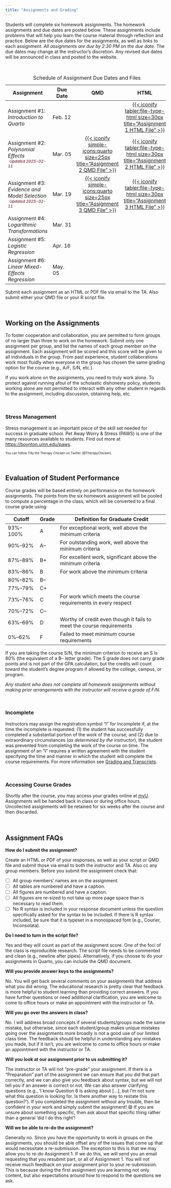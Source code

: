 ```yaml
---
title: "Assignments and Grading"
---
```



Students will complete six homework assignments. The homework assignments and due dates are posted below. These assignments include problems that will help you learn the course material through reflection and practice. Below are the due dates for the assignments, as well as links to each assignment. *All assignments are due by 2:30 PM on the due date.* The due dates may change at the instructor's discretion. Any revised due dates will be announced in class and posted to the website. 

<br />

<!-- <span style="margin-left:5px; color:#5b0013;font-size:12px;">*[The due date for this assignment is flexible]*</span> -->


<table class="table">
<caption>Schedule of Assignment Due Dates and Files</caption>
<thead>
<tr>
<th style="width:60%;" id="assignment">Assignment</th>
<th style="width:20%;" id="date">Due Date</th>
<th style="width:10%;text-align:center" id="qmd">QMD</th>
<th style="width:10%;text-align:center" id="html">HTML</th>
</tr>
</thead>

<tbody>

<tr>
<td headers="assignment">Assignment \#1: *Introduction to Quarto*</td>
<td headers="date">Feb. 12</td>
<td align="center" style="vertical-align:middle;" headers="qmd"></td>
<td align="center" style="vertical-align:middle;" headers="html">
  [{{< iconify tabler:file-type-html size=30px title="Assignment 1 HTML File" >}}](assignments/assignment-01-introduction-to-quarto.html)
</td>
</tr>


<tr>
<td headers="assignment">Assignment \#2: *Polynomial Effects*<br /><span style="margin-left:5px; color:#5b0013;font-size:12px;">*Updated 2025-02-11*</span></td>
<td headers="date">Mar. 05</td>
<td align="center" style="vertical-align:middle;" headers="qmd">
  [{{< iconify simple-icons:quarto size=25px title="Assignment 2 QMD File" >}}](https://raw.githubusercontent.com/zief0002/fluffy-ants/main/assignments/assignment-02-polynomial-effects.qmd)
</td>
<td align="center" style="vertical-align:middle;" headers="html">
  [{{< iconify tabler:file-type-html size=30px title="Assignment 2 HTML File" >}}](assignments/assignment-02-polynomial-effects.html)
</td>
</tr>


<tr>
<td headers="assignment">Assignment \#3: *Evidence and Model Selection*<br /><span style="margin-left:5px; color:#5b0013;font-size:12px;">*Updated 2025-02-11*</span></td>
<td headers="date">Mar. 19</td>
<td align="center" style="vertical-align:middle;" headers="qmd">
  [{{< iconify simple-icons:quarto size=25px title="Assignment 3 QMD File" >}}](https://raw.githubusercontent.com/zief0002/fluffy-ants/main/assignments/assignment-03-evidence-and-model-selection.qmd)
</td>
<td align="center" style="vertical-align:middle;" headers="html">
  [{{< iconify tabler:file-type-html size=30px title="Assignment 3 HTML File" >}}](assignments/assignment-03-evidence-and-model-selection.html)
</td>
</tr>


<tr>
<td headers="assignment">Assignment \#4: *Logarithmic Transformations*</td>
<td headers="date">Mar. 31</td>
<td align="center" style="vertical-align:middle;" headers="qmd">
  <!-- [{{< iconify simple-icons:quarto size=25px title="Assignment 4 QMD File" >}}](https://raw.githubusercontent.com/zief0002/fluffy-ants/main/assignments/assignment-04-logarithmic-transformations.qmd) -->
</td>
<td align="center" style="vertical-align:middle;" headers="html">
  <!-- [{{< iconify tabler:file-type-html size=30px title="Assignment 4 HTML File" >}}](assignments/assignment-04-logarithmic-transformations.html) -->
</td>
</tr>


<tr>
<td headers="assignment">Assignment \#5: *Logistic Regression*</td>
<td headers="date">Apr. 16</td>
<td align="center" style="vertical-align:middle;" headers="qmd">
  <!-- [{{< iconify simple-icons:quarto size=25px title="Assignment 5 QMD File" >}}](https://raw.githubusercontent.com/zief0002/fluffy-ants/main/assignments/assignment-05-logistic-regression.qmd) -->
</td>
<td align="center" style="vertical-align:middle;" headers="html">
  <!-- [{{< iconify tabler:file-type-html size=30px title="Assignment 5 HTML File" >}}](assignment-05-logistic-regression.html) -->
</td>
</tr>


<tr>
<td headers="assignment">Assignment \#6: *Linear Mixed-Effects Regression*</td>
<td headers="date">May. 05</td>
<td align="center" style="vertical-align:middle;" headers="qmd">
  <!-- [{{< iconify simple-icons:quarto size=25px title="Assignment 6 QMD File" >}}](https://raw.githubusercontent.com/zief0002/fluffy-ants/main/assignments/assignment-06-lmer-analysis.qmd) -->
</td>
<td align="center" style="vertical-align:middle;" headers="html">
  <!-- [{{< iconify tabler:file-type-html size=30px title="Assignment 6 HTML File" >}}](assignments/assignment-06-lmer-analysis.html) -->
</td>

</tr>

</tbody>
</table>

Submit each assignment as an HTML or PDF file via email to the TA. Also submit either your QMD file or your R script file. 

<br />

## Working on the Assignments

To foster cooperation and collaboration, you are permitted to form groups of no larger than three to work on the homework. Submit only one assignment per group, and list the names of each group member on the assignment. Each assignment will be scored and this score will be given to all individuals in the group. From past experience, student collaborations work most fluidly when everyone in the group has chosen the same grading option for the course (e.g., A/F, S/N, etc.).

If you work alone on the assignments, you need to truly work alone. To protect against running afoul of the scholastic dishonesty policy, students working alone are not permitted to interact with any other student in regards to the assignment, including discussion, obtaining help, etc.

<br />



:::stress
### Stress Management

Stress management is an important piece of the skill set needed for success in graduate school. Pet Away Worry & Stress (PAWS) is one of the many resources available to students. Find out more at [https://boynton.umn.edu/paws](https://boynton.umn.edu/paws). 

<p style="font-size:70%;">You can follow Tilly the Therapy Chicken on Twitter (@TherapyChicken).</p>
:::

<br />


## Evaluation of Student Performance

Course grades will be based entirely on performance on the homework assignments. The points from the six homework assignment will be pooled to compute a percentage in the class, which will be converted to a final course grade using:

Cutoff    | Grade | Definition for Graduate Credit |
--------- | ----- | ------------------------------ |
93%--100% | A     | For exceptional work, well above the minimum criteria | 
90%--92%  | A--   | For outstanding work, well above the minimum criteria | 
87%--89%  | B+    | For excellent work, significant above the minimum criteria | 
83%--86%  | B     | For work above the minimum criteria |
80%--82%  | B--   | |
77%--79%  | C+    | |
73%--76%  | C     | For work which meets the course requirements in every respect |
70%--72%  | C--   | |
63%--69%  | D     | Worthy of credit even though it fails to meet the course requirements |
0%--62%   | F     | Failed to meet minimum course requirements |

If you are taking the course S/N, the minimum criterion to receive an S is 80% (the equivalent of a B-- letter grade). The S grade does not carry grade points and is not part of the GPA calculation, but the credits will count toward the student's degree program if allowed by the college, campus, or program.

*Any student who does not complete all homework assignments without making prior arrangements with the instructor will receive a grade of F/N.*

<br />


### Incomplete

Instructors may assign the registration symbol "I" for Incomplete if, at the time the incomplete is requested: (1) the student has successfully completed a substantial portion of the work of the course; and (2) due to extraordinary circumstances (*as determined by the instructor*), the student was prevented from completing the work of the course on time. The assignment of an "I" requires a written agreement with the student specifying the time and manner in which the student will complete the course requirements. For more information see [Grading and Transcripts](https://policy.umn.edu/education/gradingtranscripts).

<br />


### Accessing Course Grades

Shortly after the course, you may access your grades online at [myU](http://myu.umn.edu). Assignments will be handed back in class or during office hours. Uncollected assignments will be retained for six weeks after the course and then discarded.

<br />




## Assignment FAQs

**How do I submit the assignment?**

Create an HTML or PDF of your responses, as well as your script or QMD file and submit those via email to both the instructor and TA. Also cc any group members. Before you submit the assignment check that:

- [ ] All group members' names are on the assignment.
- [ ] All tables are numbered and have a caption.
- [ ] All figures are numbered and have a caption.
- [ ] All figures are re-sized to not take up more page space than is necessary to read them.
- [ ] No R syntax is included in your response document unless the question specifically asked for the syntax to be included. If there is R syntax included, be sure that it is typeset in a monospaced font (e.g., Courier, Inconsolata). 



**Do I need to turn in the script file?**

Yes and they will count as part of the assignment score. One of the foci of the class is reproducible research. The script file needs to be commented and clean (e.g., newline after pipes). Alternatively, if you choose to do your assignments in Quarto, you can include the QMD document. 



**Will you provide answer keys to the assignments?**

No. You will get back several comments on your assignments that address what you did wrong. The educational research is pretty clear that feedback is more helpful to student learning than providing correct answers. If you have further questions or need additional clarification, you are welcome to come to office hours or make an appointment with the instructor or TA.


**Will you go over the answers in class?**

No. I will address broad concepts if several students/groups made the same mistake, but otherwise, since each student/group makes unique mistakes going over the assignments more broadly is not a good use of our limited class time. The feedback should be helpful in understanding any mistakes you made, but if it isn't, you are welcome to come to office hours or make an appointment with the instructor or TA.


**Will you look at our assignment prior to us submitting it?**

The instructor or TA will not "pre-grade" your assignment. If there is a "Preparation" part of the assignment we can ensure that you did that part correctly, and we can also give you feedback about syntax, but we will not tell you if an answer is correct or not. We can also answer clarifying questions (e.g., 'I know Question 8 is asking about [...], but I'm not sure what this question is looking for. Is there another way to restate this question?'). If you completed the assignment without any trouble, then be confident in your work and simply submit the assignment! 😄 If you are unsure about something specific, then ask about that specific thing rather than a general 'did I do this right'! 


**Will we be able to re-do the assignment?**

Generally no. Since you have the opportunity to work in groups on the assignments, you should be able offset any of the issues that come up that would necessitate a re-submission. The exception to this is that we may allow you to re-do Assignment 1. If we do this, we will send you an email requesting that you resubmit part, or all of Assignment 1. You will not receive much feedback on your assignment prior to your re-submission. This is because during the first assignment you are learning not only content, but also expectations around how to respond to the questions we ask.


